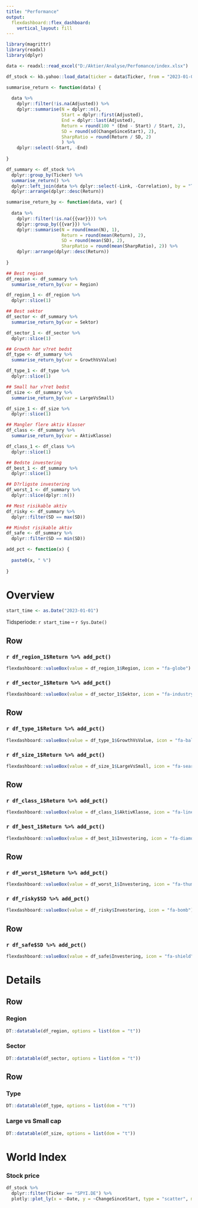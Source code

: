 ```yaml
---
title: "Performance"
output: 
  flexdashboard::flex_dashboard:
    vertical_layout: fill
---
```


```r
library(magrittr)
library(readxl)
library(dplyr)
```


```r

data <- readxl::read_excel("D:/Aktier/Analyse/Perfomance/index.xlsx")

df_stock <- kb.yahoo::load_data(ticker = data$Ticker, from = "2023-01-01", verbose = FALSE)

summarise_return <- function(data) {
  
  data %>% 
    dplyr::filter(!is.na(Adjusted)) %>% 
    dplyr::summarise(N = dplyr::n(),
                     Start = dplyr::first(Adjusted), 
                     End = dplyr::last(Adjusted), 
                     Return = round(100 * (End - Start) / Start, 2),
                     SD = round(sd(ChangeSinceStart), 2),
                     SharpRatio = round(Return / SD, 2)
                     ) %>% 
    dplyr::select(-Start, -End)
  
}

df_summary <- df_stock %>% 
  dplyr::group_by(Ticker) %>% 
  summarise_return() %>% 
  dplyr::left_join(data %>% dplyr::select(-Link, -Correlation), by = "Ticker") %>% 
  dplyr::arrange(dplyr::desc(Return))

summarise_return_by <- function(data, var) {
  
  data %>% 
    dplyr::filter(!is.na({{var}})) %>% 
    dplyr::group_by({{var}}) %>% 
    dplyr::summarise(N = round(mean(N), 1),
                     Return = round(mean(Return), 2), 
                     SD = round(mean(SD), 2), 
                     SharpRatio = round(mean(SharpRatio), 2)) %>% 
    dplyr::arrange(dplyr::desc(Return))
  
}

## Best region
df_region <- df_summary %>% 
  summarise_return_by(var = Region)

df_region_1 <- df_region %>% 
  dplyr::slice(1)

## Best sektor
df_sector <- df_summary %>% 
  summarise_return_by(var = Sektor)

df_sector_1 <- df_sector %>% 
  dplyr::slice(1)

## Growth har v?ret bedst
df_type <- df_summary %>% 
  summarise_return_by(var = GrowthVsValue)

df_type_1 <- df_type %>% 
  dplyr::slice(1)

## Small har v?ret bedst
df_size <- df_summary %>% 
  summarise_return_by(var = LargeVsSmall)

df_size_1 <- df_size %>% 
  dplyr::slice(1)

## Mangler flere aktiv klasser
df_class <- df_summary %>% 
  summarise_return_by(var = AktivKlasse)

df_class_1 <- df_class %>% 
  dplyr::slice(1)

## Bedste investering
df_best_1 <- df_summary %>% 
  dplyr::slice(1)

## D?rligste investering
df_worst_1 <- df_summary %>% 
  dplyr::slice(dplyr::n())

## Mest risikable aktiv
df_risky <- df_summary %>% 
  dplyr::filter(SD == max(SD))

## Mindst risikable aktiv
df_safe <- df_summary %>% 
  dplyr::filter(SD == min(SD))
```

```r
add_pct <- function(x) {
  
  paste0(x, " %")
  
}
```


Overview {data-orientation=rows}
=====

```r
start_time <- as.Date("2023-01-01")
```


Tidsperiode: ```r start_time ``` -- ```r Sys.Date() ```

Row
-----------------------------------------------------------------------  
  
### ```r df_region_1$Return %>% add_pct()```
    
```r
flexdashboard::valueBox(value = df_region_1$Region, icon = "fa-globe")
```
    
### ```r df_sector_1$Return %>% add_pct()```

```r
flexdashboard::valueBox(value = df_sector_1$Sektor, icon = "fa-industry")
```

Row
-----------------------------------------------------------------------  

### ```r df_type_1$Return %>% add_pct()```

```r
flexdashboard::valueBox(value = df_type_1$GrowthVsValue, icon = "fa-balance-scale")
```

### ```r df_size_1$Return %>% add_pct()```

```r
flexdashboard::valueBox(value = df_size_1$LargeVsSmall, icon = "fa-search")
```

Row
-----------------------------------------------------------------------  

### ```r df_class_1$Return %>% add_pct()```

```r
flexdashboard::valueBox(value = df_class_1$AktivKlasse, icon = "fa-line-chart")
```

### ```r df_best_1$Return %>% add_pct()```

```r
flexdashboard::valueBox(value = df_best_1$Investering, icon = "fa-diamond")
```

Row
-----------------------------------------------------------------------  

### ```r df_worst_1$Return %>% add_pct()```

```r
flexdashboard::valueBox(value = df_worst_1$Investering, icon = "fa-thumbs-down")
```

### ```r df_risky$SD %>% add_pct()```

```r
flexdashboard::valueBox(value = df_risky$Investering, icon = "fa-bomb")
```

Row
-----------------------------------------------------------------------  

### ```r df_safe$SD %>% add_pct()```

```r
flexdashboard::valueBox(value = df_safe$Investering, icon = "fa-shield")
```

Details {data-orientation=rows}
=====

Row
----------------------------------------------------------------------- 

### Region

```r
DT::datatable(df_region, options = list(dom = "t"))
```

### Sector

```r
DT::datatable(df_sector, options = list(dom = "t"))
```

Row
----------------------------------------------------------------------- 

### Type

```r
DT::datatable(df_type, options = list(dom = "t"))
```

### Large vs Small cap

```r
DT::datatable(df_size, options = list(dom = "t"))
```

World Index {data-orientation=rows}
=====

### Stock price
```r
df_stock %>% 
  dplyr::filter(Ticker == "SPYI.DE") %>% 
  plotly::plot_ly(x = ~Date, y = ~ChangeSinceStart, type = "scatter", mode = "lines")
```

